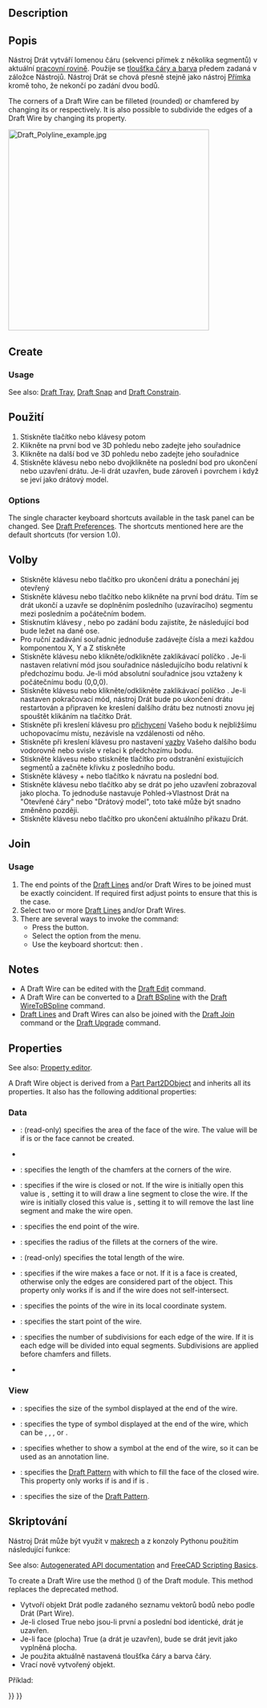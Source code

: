 <languages/>

{{Docnav
|[[Draft_Line|Line]]
|[[Draft_Fillet|Fillet]]
|[[Draft_Workbench|Draft]]
|IconL=Draft_Line.svg 
|IconR=Draft_Fillet.svg
|IconC=Workbench_Draft.svg
}}

<div class="mw-translate-fuzzy">
{{GuiCommand/cs|Name=Draft_Wire|Name/cs=Kreslení Drát|Workbenches=[[Draft_Workbench/cs|Kreslení]], [[Arch_Workbench/cs|Architektura]]|Shortcut=W I|MenuLocation=Kreslení -> Drát|SeeAlso=[[Draft Line/cs|Kreslení Přímka]], [[Draft BSpline/cs|Kreslení B-křivka]]}}
</div>

==Description== 

<div class="mw-translate-fuzzy">
==Popis==
Nástroj Drát vytváří lomenou čáru (sekvenci přímek z několika segmentů) v aktuální [[Draft SelectPlane/cs|pracovní rovině]]. Použije se  [[Draft Linestyle/cs|tloušťka čáry a barva]] předem zadaná v záložce Nástrojů. Nástroj Drát se chová přesně stejně jako nástroj [[Draft Line/cs|Přímka]] kromě toho, že nekončí po zadání dvou bodů.
</div>

The corners of a Draft Wire can be filleted (rounded) or chamfered by changing its {{PropertyData|Fillet Radius}} or {{PropertyData|Chamfer Size}} respectively. It is also possible to subdivide the edges of a Draft Wire by changing its {{PropertyData|Subdivisions}} property.

[[Image:Draft_Polyline_example.jpg|400px]]
{{Caption|Wire defined by multiple points}}

==Create==

===Usage===

See also: [[Draft_Tray|Draft Tray]], [[Draft_Snap|Draft Snap]] and [[Draft_Constrain|Draft Constrain]].

<div class="mw-translate-fuzzy">
==Použití==
# Stiskněte tlačítko {{KEY|[[Image:Draft Wire.png|16px]] [[Draft Wire|Drát]]}} nebo klávesy {{KEY|W}} potom {{KEY|I}}
# Klikněte na první bod ve 3D pohledu nebo zadejte jeho souřadnice
# Klikněte na další bod ve 3D pohledu nebo zadejte jeho souřadnice
# Stiskněte klávesu {{KEY|F}} nebo {{KEY|C}} nebo dvojklikněte na poslední bod pro ukončení nebo uzavření drátu. Je-li drát uzavřen, bude zároveň i povrchem i když se jeví jako drátový model.
</div>

===Options===

The single character keyboard shortcuts available in the task panel can be changed. See [[Draft_Preferences|Draft Preferences]]. The shortcuts mentioned here are the default shortcuts (for version 1.0).

<div class="mw-translate-fuzzy">
==Volby==
* Stiskněte klávesu {{KEY|F}} nebo tlačítko {{KEY|[[Image:Draft FinishLine.png|12px]] '''UkončitČáru'''}} pro ukončení drátu a ponechání jej otevřený 
* Stiskněte klávesu {{KEY|C}} nebo tlačítko {{KEY|[[Image:Draft CloseLine.png|12px]] '''UzavřítČáru'''}} nebo klikněte na první bod drátu. Tím se drát ukončí a uzavře se doplněním posledního (uzavíracího) segmentu mezi posledním a počátečním bodem.
* Stisknutím klávesy {{KEY|X}}, {{KEY|Y}} nebo {{KEY|Z}} po zadání bodu zajistíte, že následující bod bude ležet na dané ose.
* Pro ruční zadávání souřadnic jednoduše zadávejte čísla a mezi každou komponentou X, Y a Z stiskněte {{KEY|ENTER}}
* Stiskněte klávesu {{KEY|R}} nebo klikněte/odklikněte zaklikávací políčko  {{KEY|'''Relativní'''}}. Je-li nastaven relativní mód jsou souřadnice následujícího bodu relativní k předchozímu bodu. Je-li mód absolutní souřadnice jsou vztaženy k počátečnímu bodu (0,0,0).
* Stiskněte klávesu {{KEY|T}} nebo klikněte/odklikněte zaklikávací políčko {{KEY|'''Pokračovat'''}}. Je-li nastaven pokračovací mód, nástroj Drát bude po ukončení drátu restartován a připraven ke kreslení dalšího drátu bez nutnosti znovu jej spouštět klikáním na tlačítko Drát.
* Stiskněte při kreslení klávesu {{KEY|CTRL}} pro [[Draft_Snap|přichycení]] Vašeho bodu k nejbližšímu uchopovacímu místu, nezávisle na vzdálenosti od něho.
* Stiskněte při kreslení klávesu {{KEY|SHIFT}} pro nastavení [[Draft_Constrain|vazby]] Vašeho dalšího bodu vodorovně nebo svisle v relaci k předchozímu bodu.
* Stiskněte klávesu {{KEY|W}} nebo stiskněte tlačítko {{KEY|[[Image:Draft Wipe.png|12px]] '''Smaž'''}} pro odstranění existujících segmentů a začněte křivku z posledního bodu.
* Stiskněte klávesy {{KEY|CTRL}}+{{KEY|Z}} nebo tlačítko {{KEY|[[Image:Draft UndoLine.png|12px]] '''Undo'''}} k návratu na poslední bod.
* Stiskněte klávesu {{KEY|I}} nebo tlačítko {{KEY|'''Filled'''}} aby se drát po jeho uzavření zobrazoval jako plocha. To jednoduše nastavuje Pohled->Vlastnost Drát na "Otevřené čáry" nebo "Drátový model", toto také může být snadno změněno později.
* Stiskněte klávesu {{KEY|ESC}} nebo tlačítko  {{KEY|'''Cancel'''}} pro ukončení aktuálního příkazu Drát.
</div>

==Join==

===Usage===

# The end points of the [[Draft_Line|Draft Lines]] and/or Draft Wires to be joined must be exactly coincident. If required first adjust points to ensure that this is the case.
# Select two or more [[Draft_Line|Draft Lines]] and/or Draft Wires.
# There are several ways to invoke the command:
#* Press the {{Button|[[Image:Draft_Wire.svg|16px]] [[Draft_Wire|Draft Wire]]}} button.
#* Select the {{MenuCommand|Drafting → [[Image:Draft_Wire.svg|16px]] Polyline}} option from the menu.
#* Use the keyboard shortcut: {{KEY|P}} then {{KEY|L}}.

==Notes==

* A Draft Wire can be edited with the [[Draft_Edit|Draft Edit]] command.
* A Draft Wire can be converted to a [[Draft_BSpline|Draft BSpline]] with the [[Draft_WireToBSpline|Draft WireToBSpline]] command.
* [[Draft_Line|Draft Lines]] and Draft Wires can also be joined with the [[Draft_Join|Draft Join]] command or the [[Draft_Upgrade|Draft Upgrade]] command.

==Properties==

See also: [[Property_editor|Property editor]].

A Draft Wire object is derived from a [[Part_Part2DObject|Part Part2DObject]] and inherits all its properties. It also has the following additional properties:

===Data===

{{TitleProperty|Draft}}

* {{PropertyData|Area|Area}}: (read-only) specifies the area of the face of the wire. The value will be {{value|0.0}} if {{PropertyData|Make Face}} is {{FALSE}} or the face cannot be created.
* {{PropertyData|Base|Link}}
* {{PropertyData|Chamfer Size|Length}}: specifies the length of the chamfers at the corners of the wire.
* {{PropertyData|Closed|Bool}}: specifies if the wire is closed or not. If the wire is initially open this value is {{FALSE}}, setting it to {{TRUE}} will draw a line segment to close the wire. If the wire is initially closed this value is {{TRUE}}, setting it to {{FALSE}} will remove the last line segment and make the wire open.
* {{PropertyData|End|VectorDistance}}: specifies the end point of the wire.
* {{PropertyData|Fillet Radius|Length}}: specifies the radius of the fillets at the corners of the wire.
* {{PropertyData|Length|Length}}: (read-only) specifies the total length of the wire.
* {{PropertyData|Make Face|Bool}}: specifies if the wire makes a face or not. If it is {{TRUE}} a face is created, otherwise only the edges are considered part of the object. This property only works if {{PropertyData|Closed}} is {{TRUE}} and if the wire does not self-intersect.
* {{PropertyData|Points|VectorList}}: specifies the points of the wire in its local coordinate system.
* {{PropertyData|Start|VectorDistance}}: specifies the start point of the wire.
* {{PropertyData|Subdivisions|Integer}}: specifies the number of subdivisions for each edge of the wire. If it is {{value|1}} each edge will be divided into {{value|2}} equal segments. Subdivisions are applied before chamfers and fillets.
* {{PropertyData|Tool|Link}}

===View===

{{TitleProperty|Draft}}

* {{PropertyView|Arrow Size|Length}}: specifies the size of the symbol displayed at the end of the wire.
* {{PropertyView|Arrow Type|Enumeration}}: specifies the type of symbol displayed at the end of the wire, which can be {{value|Dot}}, {{value|Circle}}, {{value|Arrow}}, {{value|Tick}} or {{value|Tick-2}}.
* {{PropertyView|End Arrow|Bool}}: specifies whether to show a symbol at the end of the wire, so it can be used as an annotation line.
* {{PropertyView|Pattern|Enumeration}}: specifies the [[Draft_Pattern|Draft Pattern]] with which to fill the face of the closed wire. This property only works if {{PropertyData|Make Face}} is {{TRUE}} and if {{PropertyView|Display Mode}} is {{value|Flat Lines}}.
* {{PropertyView|Pattern Size|Float}}: specifies the size of the [[Draft_Pattern|Draft Pattern]].

<span id="Scripting"></span>
<div class="mw-translate-fuzzy">
==Skriptování==
Nástroj Drát může být využit v [[macros|makrech]] a z konzoly Pythonu použitím následující funkce:
</div>

See also: [https://freecad.github.io/SourceDoc/ Autogenerated API documentation] and [[FreeCAD_Scripting_Basics|FreeCAD Scripting Basics]].

To create a Draft Wire use the {{incode|make_wire}} method ({{Version|0.19}}) of the Draft module. This method replaces the deprecated {{incode|makeWire}} method.

{{Code|code=
wire = make_wire(pointslist, closed=False, placement=None, face=None, support=None)
wire = make_wire(Part.Wire, closed=False, placement=None, face=None, support=None)
}}

<div class="mw-translate-fuzzy">
*Vytvoří objekt Drát podle zadaného seznamu vektorů bodů nebo podle Drát (Part Wire).
* Je-li closed True nebo jsou-li první a poslední bod identické, drát je uzavřen. 
* Je-li face  (plocha) True (a drát je uzavřen), bude se drát jevit jako vyplněná plocha. 
* Je použita aktuálně nastavená tloušťka čáry a barva čáry. 
* Vrací nově vytvořený objekt.
</div>

Příklad: 

{{Code|code=
import FreeCAD as App
import Draft

doc = App.newDocument()

p1 = App.Vector(0, 0, 0)
p2 = App.Vector(1000, 1000, 0)
p3 = App.Vector(2000, 0, 0)

wire1 = Draft.make_wire([p1, p2, p3], closed=True)
wire2 = Draft.make_wire([p1, 2*p3, 1.3*p2], closed=True)
wire3 = Draft.make_wire([1.3*p3, p1, -1.7*p2], closed=True)

doc.recompute()
}}


{{Docnav
|[[Draft_Line|Line]]
|[[Draft_Fillet|Fillet]]
|[[Draft_Workbench|Draft]]
|IconL=Draft_Line.svg 
|IconR=Draft_Fillet.svg
|IconC=Workbench_Draft.svg
}}

{{Draft Tools navi{{#translation:}}}}
{{Userdocnavi{{#translation:}}}}